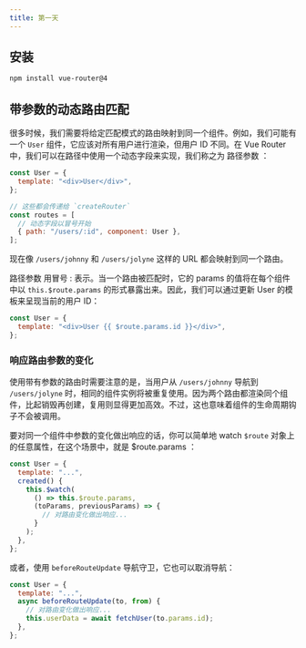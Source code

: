 ```yaml
---
title: 第一天
---
```



<AuthorInfo />

## 安装

```bash npm2yarn
npm install vue-router@4
```

## 带参数的动态路由匹配

很多时候，我们需要将给定匹配模式的路由映射到同一个组件。例如，我们可能有一个 `User` 组件，它应该对所有用户进行渲染，但用户 ID 不同。在 Vue Router 中，我们可以在路径中使用一个动态字段来实现，我们称之为 路径参数 ：

```js
const User = {
  template: "<div>User</div>",
};

// 这些都会传递给 `createRouter`
const routes = [
  // 动态字段以冒号开始
  { path: "/users/:id", component: User },
];
```

现在像 `/users/johnny` 和 `/users/jolyne` 这样的 URL 都会映射到同一个路由。

路径参数 用冒号 : 表示。当一个路由被匹配时，它的 params 的值将在每个组件中以 `this.$route.params` 的形式暴露出来。因此，我们可以通过更新 User 的模板来呈现当前的用户 ID：

```js
const User = {
  template: "<div>User {{ $route.params.id }}</div>",
};
```

### 响应路由参数的变化

使用带有参数的路由时需要注意的是，当用户从 `/users/johnny` 导航到 `/users/jolyne` 时，相同的组件实例将被重复使用。因为两个路由都渲染同个组件，比起销毁再创建，复用则显得更加高效。不过，这也意味着组件的生命周期钩子不会被调用。

要对同一个组件中参数的变化做出响应的话，你可以简单地 watch `$route` 对象上的任意属性，在这个场景中，就是 $route.params ：

```js
const User = {
  template: "...",
  created() {
    this.$watch(
      () => this.$route.params,
      (toParams, previousParams) => {
        // 对路由变化做出响应...
      }
    );
  },
};
```

或者，使用 `beforeRouteUpdate` 导航守卫，它也可以取消导航：

```js
const User = {
  template: "...",
  async beforeRouteUpdate(to, from) {
    // 对路由变化做出响应...
    this.userData = await fetchUser(to.params.id);
  },
};
```
